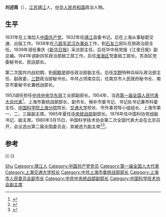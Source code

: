 '''刘述周'''（{{bd|1911年||1985年}}），[[江苏|江苏]][[靖江|靖江]]人，[[中华人民共和国|中华人民共和国]]政治人物。

== 生平 ==
1931年在上海加入[[中国共产党|中国共产党]]。1932年任[[靖江|靖江]]县委书记。后在上海从事秘密交通、出版工作。1938年在[[八路军武汉办事处|八路军武汉办事处]]工作，到[[石友三|石友三]]部队任旅政治部主任。1939年调任重庆《[[新华日报|新华日报]]》采访部主任。后任华中局党报《江淮日报》副总编。1941年调新四军政治部敌工部工作。后任[[淮海区|淮海区]]党委敌工部长。苏浙区党委秘书长、民运部长。

第二次国共内战初期，到[[郝鹏举|郝鹏举]]部任政治部副主任。后任[[华野|华野]]特种兵纵队政治部主任、副政委，[[三野|三野]]政治部秘书长。中共占领南京后，任南京市人民政府秘书长、南京市委秘书长兼统战部长。

1953调任担任[[中共中央华东局|中共中央华东局]]工业部副部长。1954年，当选[[第一届全国人民代表大会代表名单|第一届全国人民代表大会代表]]<ref>{{cite book|author=全国人民代表大会常务委员会办公厅|title=中华人民共和国第一届全国人民代表大会代表名单|year=1955年|publisher=全国人民代表大会常务委员会办公厅|url=http://book.ucdrs.superlib.net/views/specific/2929/bookDetail.jsp?dxNumber=000005772167&d=546843D0AE2464CD1C95896344A85614&fenlei=04070402|access-date=2015-01-25|archive-date=2019-01-24|archive-url=https://web.archive.org/web/20190124105450/http://book.ucdrs.superlib.net/views/specific/2929/bookDetail.jsp?dxNumber=000005772167&d=546843D0AE2464CD1C95896344A85614&fenlei=04070402|dead-url=no}}</ref>、上海市委统战部部长、副市长、候补市委书记、书记处书记兼市科委主任、[[中国科学院上海分院|中国科学院上海分院]]院长、[[交通大学|交通大学]]校长、市外事领导小组组长、上海市第一、二、三届副主席。1965年夏任[[中央统战部|中央统战部]]副部长。1978年任中国科协党组副书记、副主席。1980年3月15日，中国科学技术协会第二次全国代表大会在北京召开，会议选出第二届全国委员会，其被选为副主席<ref>{{Cite book|title=中国共产党组织史资料 附卷4 中华人民共和国群众团体组织 1949.10-1997.9|last=[[中共中央组织部|中共中央组织部]]，中共中央党史研究室，中央档案馆|publisher=[[中共党史出版社|中共党史出版社]]|year=2000|isbn=7-80136-318-3|location=北京|pages=405-406}}</ref><ref>{{Cite book|title=中国科学技术团体|last=何志平，尹恭成，张小梅主编|publisher=上海：[[上海科学普及出版社|上海科学普及出版社]]|year=1990.12|isbn=7-5427-0276-9|pages=1010-1011}}</ref>。

== 参考 ==
{{reflist}}

{{-}}
{{start box}}
{{s-edu}}
{{s-before|[[谢邦治|谢邦治]]}}
{{s-title|[[上海交通大学|上海交通大学]]校长|1963年-1978年}}
{{s-after|[[朱物华|朱物华]]}}
{{end box}}

{{中国科学技术协会第二届全国委员会}}

{{Authority control}}
{{DEFAULTSORT:Liu刘}}
[[Category:刘姓|Shu]]
[[Category:靖江人|Category:靖江人]]
[[Category:中国共产党党员|Category:中国共产党党员]]
[[Category:第一届全国人大代表|Category:第一届全国人大代表]]
[[Category:上海交通大学校长|Category:上海交通大学校长]]
[[Category:中共上海市委统战部部长|Category:中共上海市委统战部部长]]
[[Category:上海市人民委员会副市长|Category:上海市人民委员会副市长]]
[[Category:中共中央统战部副部长|Category:中共中央统战部副部长]]
[[Category:中国科学技术协会副主席|Category:中国科学技术协会副主席]]